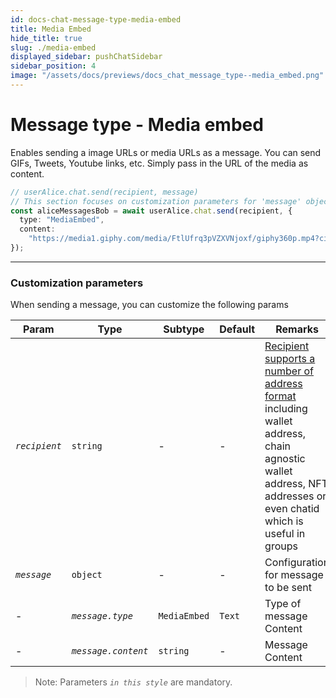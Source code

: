 ```yaml
---
id: docs-chat-message-type-media-embed
title: Media Embed
hide_title: true
slug: ./media-embed
displayed_sidebar: pushChatSidebar
sidebar_position: 4
image: "/assets/docs/previews/docs_chat_message_type--media_embed.png"
---
```


# Message type - Media embed

Enables sending a image URLs or media URLs as a message. You can send GIFs, Tweets, Youtube links, etc. Simply pass in the URL of the media as content.

<head>
  <title>Message Type - Media Embed | Push Chat | Push Documentation</title>
</head>


<Tabs className="codetabs" groupId="code-examples">
  <TabItem value="js" attributes={{className: "codetab js"}} default>

```typescript
// userAlice.chat.send(recipient, message)
// This section focuses on customization parameters for 'message' object
const aliceMessagesBob = await userAlice.chat.send(recipient, {
  type: "MediaEmbed",
  content:
    "https://media1.giphy.com/media/FtlUfrq3pVZXVNjoxf/giphy360p.mp4?cid=ecf05e47jk317254v9hbdjrknemduocie4pf54wtsir98xsx&ep=v1_videos_search&rid=giphy360p.mp4&ct=v",
});
```

  </TabItem>
</Tabs>

---

### Customization parameters

When sending a message, you can customize the following params

| Param         | Type                | Subtype      | Default | Remarks                                                                                                                                                                                              |
| ------------- | ------------------- | ------------ | ------- | ---------------------------------------------------------------------------------------------------------------------------------------------------------------------------------------------------- |
| _`recipient`_ | `string`            | -            | -       | [Recipient supports a number of address format](/docs/chat/build/types-of-recipient) including wallet address, chain agnostic wallet address, NFT addresses or even chatid which is useful in groups |
| _`message`_   | `object`            | -            | -       | Configuration for message to be sent                                                                                                                                                                 |
| -             | _`message.type`_    | `MediaEmbed` | `Text`  | Type of message Content                                                                                                                                                                              |
| -             | _`message.content`_ | `string`     | -       | Message Content                                                                                                                                                                                      |

> Note: Parameters _`in this style`_ are mandatory.

